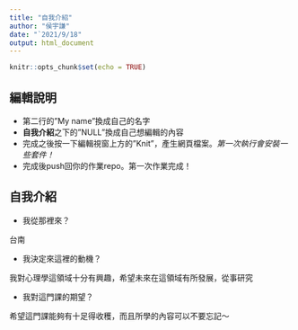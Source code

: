 ```yaml
---
title: "自我介紹"
author: "侯宇謙"
date: "`2021/9/18"
output: html_document
---
```


```r
knitr::opts_chunk$set(echo = TRUE)
```

## 編輯說明

- 第二行的"My name"換成自己的名字
- **自我介紹**之下的"NULL"換成自己想編輯的內容
- 完成之後按一下編輯視窗上方的"Knit"，產生網頁檔案。*第一次執行會安裝一些套件！*
- 完成後push回你的作業repo。第一次作業完成！

## 自我介紹

- 我從那裡來？ 

台南

- 我決定來這裡的動機？

我對心理學這領域十分有興趣，希望未來在這領域有所發展，從事研究

- 我對這門課的期望？

希望這門課能夠有十足得收穫，而且所學的內容可以不要忘記～
